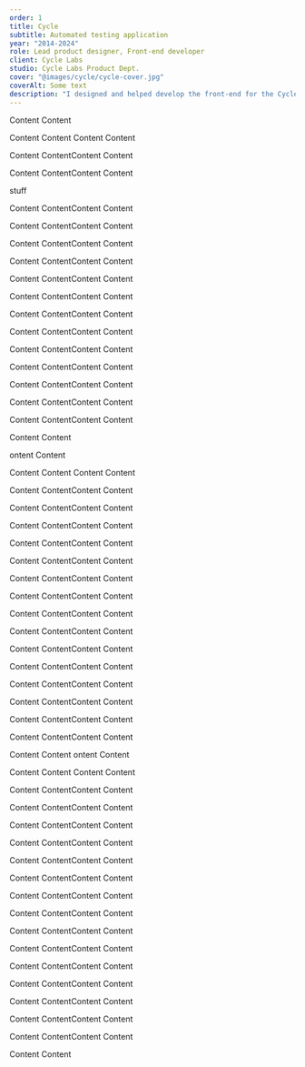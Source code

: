 ```yaml
---
order: 1
title: Cycle
subtitle: Automated testing application
year: "2014-2024"
role: Lead product designer, Front-end developer
client: Cycle Labs
studio: Cycle Labs Product Dept.
cover: "@images/cycle/cycle-cover.jpg"
coverAlt: Some text
description: "I designed and helped develop the front-end for the Cycle application testing platform for nearly 10 years as the Creative Lead of Tryon Solutions and later on Creative III at Cycle Labs. As the sole product designer within either organization, I was in charge of everything from the layout of the application, the design system used to style it, to the front-end code operating it."
---
```


Content
Content

Content
Content
Content
Content

Content
ContentContent
Content

Content
ContentContent
Content

<div class="red">
    <p>stuff</p>
</div>

Content
ContentContent
Content

Content
ContentContent
Content

Content
ContentContent
Content

Content
ContentContent
Content

Content
ContentContent
Content

Content
ContentContent
Content

Content
ContentContent
Content

Content
ContentContent
Content

Content
ContentContent
Content

Content
ContentContent
Content

Content
ContentContent
Content

Content
ContentContent
Content

Content
ContentContent
Content

Content
Content

ontent
Content

Content
Content
Content
Content

Content
ContentContent
Content

Content
ContentContent
Content

Content
ContentContent
Content

Content
ContentContent
Content

Content
ContentContent
Content

Content
ContentContent
Content

Content
ContentContent
Content

Content
ContentContent
Content

Content
ContentContent
Content

Content
ContentContent
Content

Content
ContentContent
Content

Content
ContentContent
Content

Content
ContentContent
Content

Content
ContentContent
Content

Content
ContentContent
Content

Content
Content
ontent
Content

Content
Content
Content
Content

Content
ContentContent
Content

Content
ContentContent
Content

Content
ContentContent
Content

Content
ContentContent
Content

Content
ContentContent
Content

Content
ContentContent
Content

Content
ContentContent
Content

Content
ContentContent
Content

Content
ContentContent
Content

Content
ContentContent
Content

Content
ContentContent
Content

Content
ContentContent
Content

Content
ContentContent
Content

Content
ContentContent
Content

Content
ContentContent
Content

Content
Content